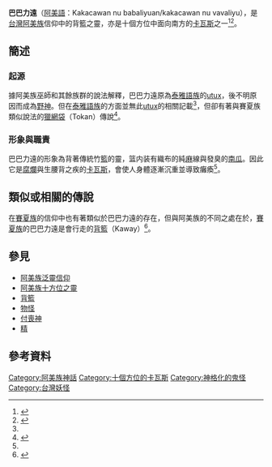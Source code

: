 {{Orphan|time=2021-01-04T01:43:45+00:00}}
{{expert|subject=台灣原住民族}}

'''巴巴力遠'''（[[阿美語|阿美語]]：Kakacawan nu babaliyuan/kakacawan nu vavaliyu），是[[台灣|台灣]][[阿美族|阿美族]]信仰中的背籃之靈，亦是十個方位中面向南方的[[卡瓦斯_(阿美族)|卡瓦斯]]之一<ref name="祭問">{{cite web |author=巴奈‧母路 |title=祭問 花蓮縣阿美族里漏部落 |url=https://www.2hl.com.tw/zh-tw/Service/Publication?id=18 |publisher= |work=花蓮縣原住民族傳統文化數位典藏 |accessdate=2019-05-14 |archive-date=2021-12-12 |archive-url=https://web.archive.org/web/20211212011258/https://www.2hl.com.tw/zh-tw/Service/Publication?id=18 }}</ref>{{Rp|40}}<ref name="母系社會邏輯變遷與男性口語文本">{{cite web |author=[[劉璧榛|劉璧榛]]、[[林正春|林正春]] |title=母系社會邏輯變遷與男性口語文本：台灣都蘭阿美的竹占與治病儀式展演 |url=https://docsplayer.com/30237954-%E7%AB%B9%E5%8D%A0%E6%96%87%E6%9C%AC%E6%96%87%E7%AB%A0final.html |publisher=都蘭國中 |work=中研院民族所 |accessdate=2013 |archive-date=2022-05-09 |archive-url=https://web.archive.org/web/20220509154253/https://docsplayer.com/30237954-%E7%AB%B9%E5%8D%A0%E6%96%87%E6%9C%AC%E6%96%87%E7%AB%A0final.html }}</ref>{{Rp|19}}。

== 簡述 ==
=== 起源 ===
據阿美族巫師和其餘族群的說法解釋，巴巴力遠原為[[泰雅語族|泰雅語族]]的[[優圖希信仰|utux]]，後不明原因而成為[[落難神明|野神]]。但在[[泰雅語族|泰雅語族]]的方面並無此[[優圖希信仰|utux]]的相關記載<ref name="祭問"></ref>{{Rp|43}}，但卻有著與賽夏族類似說法的[[獵網袋|獵網袋]]（Tokan）傳說<ref name="蕃族慣習調查報告書第一卷：泰雅族">{{cite book |author=[[台灣總督府|台灣總督府]][[臨時台灣舊慣調查會|臨時台灣舊慣調查會]] |title=《蕃族慣習調查報告書第一卷：泰雅族》 |url=https://www.sanmin.com.tw/product/index/001571777 |publisher=[[中央研究院|中央研究院]]民族學研究所 |year=1997-06-01 |isbn=9789576714559 |access-date=2021-07-13 |archive-date=2021-02-08 |archive-url=https://web.archive.org/web/20210208074859/https://www.sanmin.com.tw/product/index/001571777 |dead-url=no }}</ref>{{Rp|26}}。

=== 形象與職責 ===
巴巴力遠的形象為背著傳統竹[[籃|籃]]的靈，篮内装有織布的純[[麻纤维|麻]]線與發臭的[[南瓜|南瓜]]。因此它是[[腐爛|腐爛]]與生腰背之疾的[[卡瓦斯_(阿美族)|卡瓦斯]]，會使人身體逐漸沉重並導致癱瘓<ref name="祭問"></ref>{{Rp|43}}。

== 類似或相關的傳說 ==
在[[賽夏族|賽夏族]]的信仰中也有著類似於巴巴力遠的存在，但與阿美族的不同之處在於，[[賽夏族|賽夏族]]的巴巴力遠是會行走的[[背籃|背籃]]（Kaway）<ref name="蕃族調查報告書第八冊">{{cite book |author=[[臺灣總督府|臺灣總督府]][[蕃族調查會|蕃族調查會]] |title=《蕃族調查報告書第八冊：排灣族、賽夏族》 |publisher=[[中央研究院|中央研究院]][[民族學研究所|民族學研究所]] |year=2015-12 |isbn=9789860468564 }}</ref>{{Rp|48}}。

== 參見 ==
*[[阿美族泛靈信仰|阿美族泛靈信仰]]
*[[阿美族十方位之靈|阿美族十方位之靈]]
*[[背籃|背籃]]
*[[物怪|物怪]]
*[[付喪神|付喪神]]
*[[精_(傳說生物)|精]]

==參考資料==
{{reflist}}

[[Category:阿美族神話|Category:阿美族神話]]
[[Category:十個方位的卡瓦斯|Category:十個方位的卡瓦斯]]
[[Category:神格化的鬼怪|Category:神格化的鬼怪]]
[[Category:台灣妖怪|Category:台灣妖怪]]